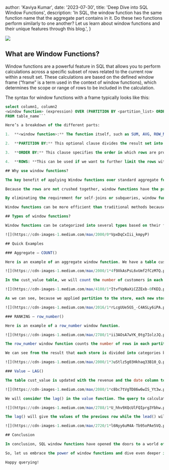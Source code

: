 
  author: 'Kaviya Kumar',
  date: '2023-07-30',
  title: 'Deep Dive into SQL Window Functions',
  description:
    'In SQL, the window function has the same function name that the aggregate part contains in it. Do these two functions perform similarly to one another? Let us learn about window functions and their unique features through this blog.',
}

![](https://cdn-images-1.medium.com/max/3200/0*WjOa5lJ6Im2Z4xeQ)

## What are Window Functions?

Window functions are a powerful feature in SQL that allows you to perform calculations across a specific subset of rows related to the current row within a result set. These calculations are based on the defined window frame (“frame” is a term used in the context of window functions), which determines the scope or range of rows to be included in the calculation.

The syntax for window functions with a frame typically looks like this:

````sql
select column1, column2
<window function> (expression) OVER (PARTITION BY <partition_list> ORDER BY <order list> ROWS <frame_clause>)
FROM table_name```

Here’s a breakdown of the different parts:

1.  **<window function>:** The function itself, such as SUM, AVG, ROW_NUMBER, RANK, etc.

2.  **PARTITION BY:** This optional clause divides the result set into partitions or groups based on the specified column(s). The window function will be applied independently within each division.

3.  **ORDER BY:** This clause specifies the order in which rows are processed within each partition. It determines the sequence of rows that define the window frame.

4.  **ROWS: **This can be used if we want to further limit the rows within our partition. This is optional and usually not used.

## Why use window functions?

The key benefit of applying Window functions over standard aggregate functions is that they retain each row’s individual identity and add an aggregated value to each row without grouping the rows into a single output row.

Because the rows are not crushed together, window functions have the primary benefit of allowing you to work with both aggregate and non-aggregate information simultaneously.

By eliminating the requirement for self-joins or subqueries, window functions make complex queries easier to understand. They increase readability and maintainability by letting you express complicated calculations in a single query.

Window functions can be more efficient than traditional methods because they only scan the data once. This can lead to significant performance improvements, especially when dealing with large datasets.

## Types of window functions?

Window functions can be categorized into several types based on their functionality. Here are three common types of window functions:

![](https://cdn-images-1.medium.com/max/2000/0*VpxDqCxIii_kmpyP)

## Quick Examples

### Aggregate — COUNT()

Here is an example of an aggregate window function. We have a table cust_value with the values inserted.

![](https://cdn-images-1.medium.com/max/2000/1*4f9XkAsPsL6vUmf2fCzM7Q.png)

In the cust_value table, we will count the number of customers in each store by partitioning the store, and the query to get the count is

![](https://cdn-images-1.medium.com/max/4100/1*ItvfVpNaXiCZZExb-0FKEQ.png)

As we can see, because we applied partition to the store, each new store column’s number is shown and is counted starting from the first row.

![](https://cdn-images-1.medium.com/max/2016/1*rLcgUUe5GS_-C4ASLy6iPA.png)

### RANKING — row_number()

Here is an example of a row_number window function.

![](https://cdn-images-1.medium.com/max/2780/1*ii3AOsA7wYK_0tg7IolzJQ.png)

The row_number window function counts the number of rows in each partition and then counts up from 1 for the following partition.

We can see from the result that each store is divided into categories based on the type of data it contains. Within each division, a distinct row number will be assigned, with different numbers being used for tied values.

![](https://cdn-images-1.medium.com/max/2000/1*3uStlz5g03Hkhaq33B10_Q.png)

### Value — LAG()

The table cust_value is updated with the revenue and the date column to calculate the lag value.

![](https://cdn-images-1.medium.com/max/2080/1*c8bc7tVgTD86w6wIS_Yt3w.png)

We will consider the lag() in the value function. The query to calculate the lag() value is,

![](https://cdn-images-1.medium.com/max/2788/1*U_hhv9XQcUlFQIprg3Ybhw.png)

The lag() will give the values of the previous row while the lead() will give the values of the next row. The first row of the result is null because no previous value will be returned, as can be seen from the result. Similar to store A, store B returns the value from the previous row for the subsequent rows while the first row’s value is null.

![](https://cdn-images-1.medium.com/max/2720/1*l6Nyy6uM4A-Tb95oPAe5VQ.png)

## Conclusion

In conclusion, SQL window functions have opened the doors to a world of possibilities in data analysis, transforming how we interact with and derive insights from our datasets. As we harness their potential and incorporate them into our SQL arsenal, we embark on a path toward becoming more proficient, resourceful, and insightful data professionals.

So, let us embrace the power of window functions and dive even deeper into the vast ocean of SQL possibilities, where each query becomes an opportunity to unlock hidden treasures of knowledge, insight, and understanding.

Happy querying!
````
